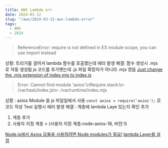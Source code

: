 ```yaml
---
title: AWS Lambda err
date: 2024-03-12
slug: "/aws/2024-03-12-aws-lambda-error"
tags:
  - AWS
  - 2024
---
```



> ReferenceError: require is not defined in ES module scope, you can use import instead

상황: 트리거를 걸어서  lambda 함수를 호출했는데 에러 발생
해결:
    함수 생성시 .mjs 로 자동 생성됨
    js 코드를 추가햇는데 .js 파일 확장자가 아니라 .mjs 였음
    [Just change the .mjs extension of index.mjs to index.js](https://stackoverflow.com/questions/74886001/errormessage-require-is-not-defined-in-es-module-scope-you-can-use-import-i)


> Error: Cannot find module 'axios'\nRequire stack:\n- /var/task/index.js\n- /var/runtime/index.mjs

상황 :
 axios Module 을 js 파일일에서 사용
    `const axios = require('axios');` 로 코드 작성
 Test 실행시 에러 발생
해결 : 계층에 lambda Laye 있는지 확인 추가

1. 계층 추가
2. 사용자 지정 계층 > (사용자 지정 계층:node-axios-18, 버전:1)

[Node.js에서 Axios 모듈을 사용하려면 Node modules가 필요!](https://kimtaehyun98.tistory.com/143)
[lambda Layer를 설정](https://medium.com/@sunjang/aws-lambda-layer-%EC%82%AC%EC%9A%A9%ED%95%98%EA%B8%B0-node-js-8c299a1d0a6f)